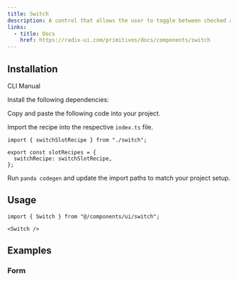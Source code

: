 ```yaml
---
title: Switch
description: A control that allows the user to toggle between checked and not checked.
links:
  - title: Docs
    href: https://radix-ui.com/primitives/docs/components/switch
---
```


<ComponentPreview name="switch-demo" />

## Installation

<InstallationTabs>

<TabsList>
  <TabsTrigger value="cli">CLI</TabsTrigger>
  <TabsTrigger value="manual">Manual</TabsTrigger>
</TabsList>

<TabsContent value="cli">

<PackageRunner command="nore-ui-cli@latest add switch" />

</TabsContent>

<TabsContent value="manual">

<Steps>

<Step>Install the following dependencies:</Step>

<PackageInstaller name="@radix-ui/react-switch" />

<Step>Copy and paste the following code into your project.</Step>

<ComponentSource name="switch.ts" type="slot-recipe" />

<Alert
  variant="warning"
  description="Make sure to change the recipe name in the preset to other than 'switch' because it conflicts with JavaScript switch case."
/>

<ComponentSource name="switch.tsx" type="component" />

<Step>Import the recipe into the respective `index.ts` file.</Step>

```tsx
import { switchSlotRecipe } from "./switch";

export const slotRecipes = {
  switchRecipe: switchSlotRecipe,
};
```

<Step>Run `panda codegen` and update the import paths to match your project setup.</Step>

</Steps>

</TabsContent>

</InstallationTabs>

## Usage

```tsx
import { Switch } from "@/components/ui/switch";
```

```tsx
<Switch />
```

## Examples

### Form

<ComponentPreview name="switch-form" />
